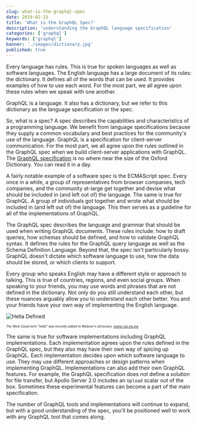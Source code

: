 ```yaml
---
slug: what-is-the-graphql-spec
date: 2019-02-15
title: 'What is the GraphQL Spec?'
description: 'understanding the GraphQL language specification'
categories: ['graphql']
keywords: ['graphql']
banner: './images/dictionary.jpg'
published: true
---
```


Every language has rules. This is true for spoken languages as well as software languages. The English language has a large document of its rules: the dictionary. It defines all of the words that can be used. It provides examples of how to use each word. For the most part, we all agree upon these rules when we speak with one another.

GraphQL is a language. It also has a dictionary, but we refer to this dictionary as the language specification or the spec. 

So, what is a spec? A spec describes the capabilities and characteristics of a programming language. We benefit from language specifications because they supply a common vocabulary and best practices for the community's use of the language. GraphQL is a specification for client-server communication. For the most part, we all agree upon the rules outlined in the GraphQL spec when we build client-server applications with GraphQL. The [GraphQL specification](https://facebook.github.io/graphql/) is no where near the size of the Oxford Dictionary. You can read it in a day.

A fairly notable example of a software spec is the ECMAScript spec. Every once in a while, a group of representatives from browser companies, tech companies, and the community at-large get together and devise what should be included in (and left out of) the language. The same is true for GraphQL. A group of individuals got together and wrote what should be included in (and left out of) the language. This then serves as a guideline for all of the implementations of GraphQL. 

The GraphQL spec describes the language and grammar that should be used when writing GraphQL documents. These rules include: how to draft queries, how schemas should be defined, and how to validate GraphQL syntax. It defines the rules for the GraphQL query language as well as the Schema Definition Language. Beyond that, the spec isn't particularly bossy. GraphQL doesn't dictate which software language to use, how the data should be stored, or which clients to support.

Every group who speaks English may have a different style or approach to talking. This is true of countries, regions, and even social groups. When speaking to your friends, you may use words and phrases that are not defined in the dictionary. Not only do you still understand each other, but these nuances arguably allow you to understand each other better. You and your friends have your own way of implementing the English language. 

![Hella Defined](./images/hella.png)

<span style="font-size: .6em; font-style: italic">The West Coast term "hella" was recently added to Webster's dictionary. <a href="https://me.me/i/hella-hella-adv-chela-the-most-frequently-spoken-word-in-14419542">meme via me.me</a></span>

The same is true for software implementations including GraphQL implementations. Each implementation agrees upon the rules defined in the GraphQL spec, but they also may have their own way of spicing up GraphQL. Each implementation decides upon which software language to use. They may use different approaches or design patterns when implementing GraphQL. Implementations can also add their own GraphQL features. For example, the GraphQL specification does not define a solution for file transfer, but Apollo Server 2.0 includes an `Upload` scalar out of the box. Sometimes these experimental features can become a part of the main specification.

The number of GraphQL tools and implementations will continue to expand, but with a good understanding of the spec, you'll be positioned well to work with any GraphQL tool that comes along.